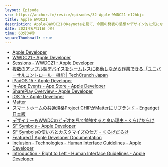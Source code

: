 ```yaml
---
layout: Episode
src: https://anchor.fm/resize/episodes/32-Apple-WWDC21-e12hbjc
title: Apple WWDC21
description: AppleのWWDC21のKeynoteを見て、今回の発表の感想やデザイン的に気になったポイント、Keynoteにはなかったけど面白いアップデートなどについて話しました。
date: 2021年6月11日（金）
time: 63分34秒
squareThumbnail: true
---
```


- [Apple Developer](https://developer.apple.com/)
- [WWDC21 - Apple Developer](https://developer.apple.com/wwdc21/)
- [Sessions - WWDC21 - Apple Developer](https://developer.apple.com/wwdc21/sessions/)
- [複数のアップル製デバイスをシームレスに移動しながら作業できる「ユニバーサルコントロール」機能 | TechCrunch Japan](https://jp.techcrunch.com/2021/06/08/2021-06-07-macos-12-monterey-upgrades-continuity-with-universal-control/)
- [iPadOS 15 - Apple Developer](https://developer.apple.com/ipados/)
- [In-App Events - App Store - Apple Developer](https://developer.apple.com/app-store/in-app-events/)
- [SharePlay Overview - Apple Developer](https://developer.apple.com/shareplay/)
- [iOS 15 - Apple Developer](https://developer.apple.com/ios/)
- [Matter](https://buildwithmatter.com/)
- [スマートホームの共通規格Project CHIPがMatterにリブランド - Engadget 日本版](https://japanese.engadget.com/chip-rebrand-matter-030048751.html)
- [デザイナーもWWDCのビデオを見て勉強すると良い理由 - くらげだらけ](https://kudakurage.hatenadiary.com/entry/2019/07/22/083000)
- [SF Symbols - Apple Developer](https://developer.apple.com/sf-symbols/)
- [SF Symbolsの使い方とカスタマイズの仕方 - くらげだらけ](https://kudakurage.hatenadiary.com/entry/2019/10/25/085434)
- [Featured | Apple Developer Documentation](https://developer.apple.com/documentation/)
- [Inclusion - Technologies - Human Interface Guidelines - Apple Developer](https://developer.apple.com/design/human-interface-guidelines/inclusion/overview)
- [Introduction - Right to Left - Human Interface Guidelines - Apple Developer](https://developer.apple.com/design/human-interface-guidelines/right-to-left/overview/introduction)
